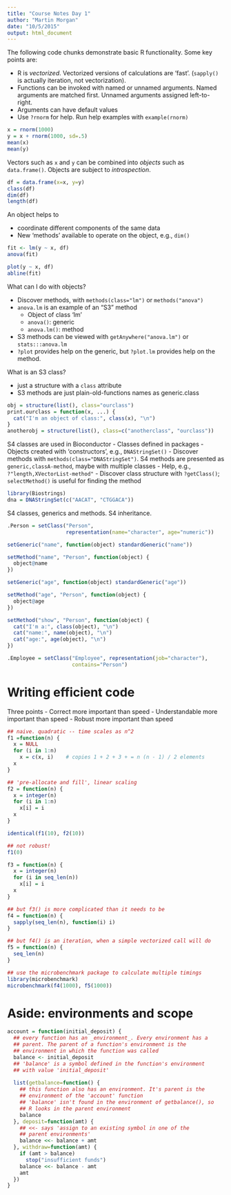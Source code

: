 ```yaml
---
title: "Course Notes Day 1"
author: "Martin Morgan"
date: "10/5/2015"
output: html_document
---
```


The following code chunks demonstrate basic R functionality. Some key points are:

- R is _vectorized_. Vectorized versions of calculations are 'fast'.
  (`sapply()` is actually iteration, not vectorization).
- Functions can be invoked with named or unnamed arguments. Named
  arguments are matched first. Unnamed arguments assigned left-to-right.
- Arguments can have default values
- Use `?rnorm` for help. Run help examples with `example(rnorm)`

```r
x = rnorm(1000)
y = x + rnorm(1000, sd=.5)
mean(x)
mean(y)
```

Vectors such as `x` and `y` can be combined into _objects_ such as 
`data.frame()`. Objects are subject to _introspection_.

```r
df = data.frame(x=x, y=y)
class(df)
dim(df)
length(df)
```

An object helps to

- coordinate different components of the same data
- New 'methods' available to operate on the object, e.g., `dim()`

```r
fit <- lm(y ~ x, df)
anova(fit)
```

```r
plot(y ~ x, df)
abline(fit)
```

What can I do with objects?

- Discover methods, with `methods(class="lm")` or `methods("anova")`
- `anova.lm` is an example of an "S3" method
    - Object of class 'lm'
    - `anova()`: generic
    - `anova.lm()`: method
- S3 methods can be viewed with `getAnywhere("anova.lm")` or
  `stats:::anova.lm`
- `?plot` provides help on the generic, but `?plot.lm` provides help
  on the method.

What is an S3 class?

- just a structure with a `class` attribute
- S3 methods are just plain-old-functions names as generic.class

```r
obj = structure(list(), class="ourclass")
print.ourclass = function(x, ...) {
  cat("I'm an object of class:", class(x), "\n")
}
anotherobj = structure(list(), class=c("anotherclass", "ourclass"))
```

S4 classes are used in Bioconductor
- Classes defined in packages
- Objects created with 'constructors', e.g., `DNAStringSet()`
- Discover methods with `methods(class="DNAStringSet")`. S4 methods are
  presented as `generic,classA-method`, maybe with multiple classes
- Help, e.g., `?"length,XVectorList-method"`
- Discover class structure with `?getClass()`; `selectMethod()` is
  useful for finding the method

```r
library(Biostrings)
dna = DNAStringSet(c("AACAT", "CTGGACA"))
```

S4 classes, generics and methods. S4 inheritance.

```r
.Person = setClass("Person", 
                   representation(name="character", age="numeric"))

setGeneric("name", function(object) standardGeneric("name"))

setMethod("name", "Person", function(object) {
  object@name
})

setGeneric("age", function(object) standardGeneric("age"))

setMethod("age", "Person", function(object) {
  object@age
})

setMethod("show", "Person", function(object) {
  cat("I'm a:", class(object), "\n")
  cat("name:", name(object), "\n")
  cat("age:", age(object), "\n")
})

.Employee = setClass("Employee", representation(job="character"),
                     contains="Person")
```

# Writing efficient code

Three points
- Correct more important than speed
- Understandable more important than speed
- Robust more important than speed

```r
## naive. quadratic -- time scales as n^2
f1 =function(n) {
  x = NULL
  for (i in 1:n)
    x = c(x, i)    # copies 1 + 2 + 3 + = n (n - 1) / 2 elements
  x
}

## 'pre-allocate and fill', linear scaling
f2 = function(n) {
  x = integer(n)
  for (i in 1:n)
    x[i] = i
  x
}

identical(f1(10), f2(10))

## not robust!
f1(0)

f3 = function(n) {
  x = integer(n)
  for (i in seq_len(n))
    x[i] = i
  x
}

## but f3() is more complicated than it needs to be
f4 = function(n) {
  sapply(seq_len(n), function(i) i)
}

## but f4() is an iteration, when a simple vectorized call will do
f5 = function(n) {
  seq_len(n)
}

## use the microbenchmark package to calculate multiple timings
library(microbenchmark)
microbenchmark(f4(1000), f5(1000))
```

# Aside: environments and scope

```r
account = function(initial_deposit) {
  ## every function has an _environment_. Every environment has a
  ## parent. The parent of a function's environment is the
  ## environment in which the function was called
  balance <- initial_deposit
  ## 'balance' is a symbol defined in the function's environment
  ## with value 'initial_deposit'
  
  list(getbalance=function() {
    ## this function also has an environment. It's parent is the
    ## environment of the 'account' function
    ## 'balance' isn't found in the environment of getbalance(), so
    ## R looks in the parent environment
    balance
  }, deposit=function(amt) {
    ## <<- says 'assign to an existing symbol in one of the 
    ## parent environments'
    balance <<- balance + amt
  }, withdraw=function(amt) {
    if (amt > balance)
      stop("insufficient funds")
    balance <<- balance - amt
    amt
  })
}
```
